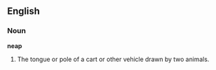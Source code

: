 ==English==

===Noun===

'''neap'''

#The tongue or pole of a cart or other vehicle drawn by two animals.